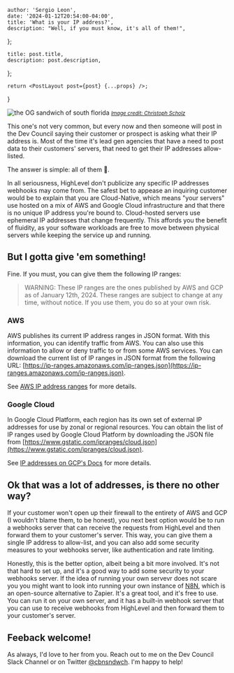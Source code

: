 
    author: 'Sergio Leon',
    date: '2024-01-12T20:54:00-04:00',
    title: 'What is your IP address?',
    description: "Well, if you must know, it's all of them!",
};

    title: post.title,
    description: post.description,
};


    return <PostLayout post={post} {...props} />;
}

<Image src={coverPic} alt="the OG sandwich of south florida" />
<small><em>
    <a href="https://www.flickr.com/photos/140988606@N08/28953519841" nofollower noreferrer>
        Image credit: Christoph Scholz
    </a>
</em></small>

This one's not very common, but every now and then someone will post in the Dev Council saying their customer or prospect is asking what their IP address is. Most of the time it's lead gen agencies that have a need to post data to their customers' servers, that need to get their IP addresses allow-listed.

The answer is simple: all of them 🤣.

In all seriousness, HighLevel don't publicize any specific IP addresses webhooks may come from. The safest bet to appease an inquiring customer would be to explain that you are Cloud-Native, which means "your servers" use hosted on a mix of AWS and Google Cloud infrastructure and that there is no unique IP address you're bound to. Cloud-hosted servers use ephemeral IP addresses that change frequently. This affords you the benefit of fluidity, as your software workloads are free to move between physical servers while keeping the service up and running.

## But I gotta give 'em something!

Fine. If you must, you can give them the following IP ranges:

> WARNING: These IP ranges are the ones published by AWS and GCP as of January 12th, 2024. These ranges are subject to change at any time, without notice. If you use them, you do so at your own risk.

### AWS

AWS publishes its current IP address ranges in JSON format. With this information, you can identify traffic from AWS. You can also use this information to allow or deny traffic to or from some AWS services. You can download the current list of IP ranges in JSON format from the following URL: [https://ip-ranges.amazonaws.com/ip-ranges.json](https://ip-ranges.amazonaws.com/ip-ranges.json).

See [AWS IP address ranges](https://docs.aws.amazon.com/vpc/latest/userguide/aws-ip-ranges.html) for more details.

### Google Cloud

In Google Cloud Platform, each region has its own set of external IP addresses for use by zonal or regional resources. You can obtain the list of IP ranges used by Google Cloud Platform by downloading the JSON file from [https://www.gstatic.com/ipranges/cloud.json](https://www.gstatic.com/ipranges/cloud.json).


See [IP addresses on GCP's Docs](https://cloud.google.com/vpc/docs/ip-addresses) for more details.

## Ok that was a lot of addresses, is there no other way?

If your customer won't open up their firewall to the entirety of AWS and GCP (I wouldn't blame them, to be honest), you next best option would be to run a webhooks server that can receive the requests from HighLevel and then forward them to your customer's server. This way, you can give them a single IP address to allow-list, and you can also add some security measures to your webhooks server, like authentication and rate limiting.

Honestly, this is the better option, albeit being a bit more involved. It's not that hard to set up, and it's a good way to add some security to your webhooks server. If the idea of running your own servevr does not scare you you might want to look into running your own instance of [N8N](https://n8n.io/), which is an open-source alternative to Zapier. It's a great tool, and it's free to use. You can run it on your own server, and it has a built-in webhook server that you can use to receive webhooks from HighLevel and then forward them to your customer's server.

## Feeback welcome!

As always, I'd love to her from you. Reach out to me on the Dev Council Slack Channel or on Twitter [@cbnsndwch](https://twitter.com/cbnsndwch). I'm happy to help!